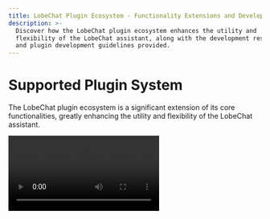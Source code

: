 ```yaml
---
title: LobeChat Plugin Ecosystem - Functionality Extensions and Development Resources
description: >-
  Discover how the LobeChat plugin ecosystem enhances the utility and
  flexibility of the LobeChat assistant, along with the development resources
  and plugin development guidelines provided.
---
```


# Supported Plugin System

The LobeChat plugin ecosystem is a significant extension of its core functionalities, greatly enhancing the utility and flexibility of the LobeChat assistant.

<Video src="https://hub-apac-1.lobeobjects.space/blog/assets/28616219/f29475a3-f346-4196-a435-41a6373ab9e2.mp4" />

By leveraging plugins, the LobeChat assistants are capable of accessing and processing real-time information, such as searching online for data and providing users with timely and relevant insights.

Moreover, these plugins are not solely limited to news aggregation; they can also extend to other practical functionalities, such as quickly retrieving documents, generating images, obtaining data from various platforms such as Bilibili and Steam, and interacting with an array of third-party services.

To learn more, please refer to the [Plugin Usage](/en/docs/usage/plugins/basic). Additionally, quality voice options (OpenAI Audio, Microsoft Edge Speech) are available to cater to users from different regions and cultural backgrounds. Users can select suitable voices based on personal preferences or specific situations, providing a personalized communication experience.
